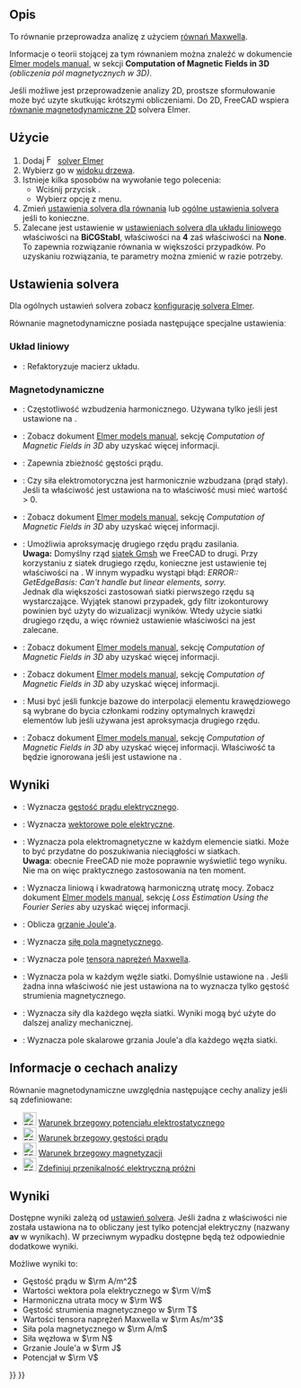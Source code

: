 <languages/>

{{Docnav
|[[FEM_EquationElectricforce/pl|Równanie siły elektrostatycznej]]
|[[FEM_EquationMagnetodynamic2D/pl|Równanie magnetodynamiczne 2D]]
|[[FEM_Workbench/pl|środowisko pracy MES]]
|IconL=FEM_EquationElectricforce.svg
|IconR=FEM_EquationMagnetodynamic2D.svg
|IconC=Workbench_FEM.svg
}}

<div class="mw-translate-fuzzy">
{{GuiCommand/pl
|Name=FEM EquationMagnetodynamic
|Name/pl=MES: Równanie magnetodynamiczne
|MenuLocation=Rozwiąż→ Równania elektromagnetyczne → Równanie magnetodynamiczne
|Workbenches=[[FEM_Workbench|FEM]]
|Version=0.21
|SeeAlso=[[FEM_EquationMagnetodynamic2D/pl|Równanie magnetodynamiczne 2D]]
}}
</div>

<span id="Description"></span>
==Opis==

To równanie przeprowadza analizę z użyciem [https://pl.wikipedia.org/wiki/R%C3%B3wnania_Maxwella równań Maxwella].

Informacje o teorii stojącej za tym równaniem można znaleźć w dokumencie [http://www.elmerfem.org/blog/documentation/ Elmer models manual], w sekcji '''Computation of Magnetic Fields in 3D''' ''(obliczenia pól magnetycznych w 3D)''.

Jeśli możliwe jest przeprowadzenie analizy 2D, prostsze sformułowanie może być uzyte skutkując krótszymi obliczeniami. Do 2D, FreeCAD wspiera [[FEM_EquationMagnetodynamic2D/pl|równanie magnetodynamiczne 2D]] solvera Elmer.

<span id="Usage"></span>
==Użycie==

<div class="mw-translate-fuzzy">
# Dodaj [[Image:FEM_SolverElmer.svg|16px|link=FEM_SolverElmer#Equations]] [[FEM_SolverElmer/pl#Równania|solver Elmer]]
# Wybierz go w [[Tree_view/pl|widoku drzewa]].
# Istnieje kilka sposobów na wywołanie tego polecenia:
#* Wciśnij przycisk {{Button|[[Image:FEM_EquationMagnetodynamic.svg|16px]] [[FEM_EquationMagnetodynamic/pl|Równanie magnetodynamiczne]]}}.
#* Wybierz opcję {{MenuCommand|Rozwiąż → Równania elektromagnetyczne → Równanie magnetodynamiczne}} z menu.
# Zmień [[#Ustawienia_solvera|ustawienia solvera dla równania]] lub [[FEM_SolverElmer_SolverSettings/pl|ogólne ustawienia solvera]] jeśli to konieczne.
# Zalecane jest ustawienie w [[FEM_SolverElmer_SolverSettings/pl#Układ_liniowy|ustawieniach solvera dla układu liniowego]] właściwości {{PropertyData|Linear Iterative Method}} na '''BiCGStabl ''', właściwości {{PropertyData|BiCGstabl Degree}} na '''4''' zaś właściwości {{PropertyData|Linear Preconditioning}} na '''None'''. To zapewnia rozwiązanie równania w większości przypadków. Po uzyskaniu rozwiązania, te parametry można zmienić w razie potrzeby.
</div>

<span id="Solver_Settings"></span>
==Ustawienia solvera==

Dla ogólnych ustawień solvera zobacz [[FEM_SolverElmer_SolverSettings/pl|konfigurację solvera Elmer]].

Równanie magnetodynamiczne posiada następujące specjalne ustawieniaː

<span id="Linear_System"></span>
===Układ liniowy===

* {{PropertyData|Linear System Refactorize}}:  Refaktoryzuje macierz układu.

<span id="Magnetodynamic"></span>
===Magnetodynamiczne===

* {{PropertyData|Angular Frequency}}: Częstotliwość wzbudzenia harmonicznego. Używana tylko jeśli {{PropertyData|Is Harmonic}} jest ustawione na {{true/pl}}.
* {{PropertyData|Automated Source Projection BCs}}: Zobacz dokument [https://www.elmerfem.org/blog/documentation/ Elmer models manual], sekcję ''Computation of Magnetic Fields in 3D'' aby uzyskać więcej informacji.
* {{PropertyData|FixInput Current Density}}: Zapewnia zbieżność gęstości prądu.
* {{PropertyData|Is Harmonic}}: Czy siła elektromotoryczna jest harmonicznie wzbudzana (prąd stały). Jeśli ta właściwość jest ustawiona na {{true/pl}} to właściwość {{PropertyData|Angular Frequency}} musi mieć wartość > 0.
* {{PropertyData|Lagrange Gauge Penalization Coefficient}}: Zobacz dokument [http://www.elmerfem.org/blog/documentation/ Elmer models manual], sekcję ''Computation of Magnetic Fields in 3D'' aby uzyskać więcej informacji.
* {{PropertyData|Quadratic Approximation}}: Umożliwia aproksymację drugiego rzędu prądu zasilania.</br>'''Uwaga:''' Domyślny rząd [[FEM_MeshGmshFromShape/pl|siatek Gmsh]] we FreeCAD to drugi. Przy korzystaniu z siatek drugiego rzędu, konieczne jest ustawienie tej właściwości na {{true/pl}}. W innym wypadku wystąpi błąd: ''ERROR:: GetEdgeBasis: Can't handle but linear elements, sorry.''</br>Jednak dla większości zastosowań siatki pierwszego rzędu są wystarczające. Wyjątek stanowi przypadek, gdy filtr izokonturowy powinien być użyty do wizualizacji wyników. Wtedy użycie siatki drugiego rzędu, a więc również ustawienie właściwości {{PropertyData|Quadratic Approximation}} na {{true/pl}} jest zalecane.
* {{PropertyData|Static Conductivity}}: Zobacz dokument [https://www.elmerfem.org/blog/documentation/ Elmer models manual], sekcję ''Computation of Magnetic Fields in 3D'' aby uzyskać więcej informacji.
* {{PropertyData|Use Lagrange Gauge}}: Zobacz dokument [https://www.elmerfem.org/blog/documentation/ Elmer models manual], sekcję ''Computation of Magnetic Fields in 3D'' aby uzyskać więcej informacji.
* {{PropertyData|Use Piola Transform}}: Musi być {{true/pl}} jeśli funkcje bazowe do interpolacji elementu krawędziowego są wybrane do bycia członkami rodziny optymalnych krawędzi elementów lub jeśli używana jest aproksymacja drugiego rzędu.
* {{PropertyData|Use Tree Gauge}}: Zobacz dokument [https://www.elmerfem.org/blog/documentation/ Elmer models manual], sekcję ''Computation of Magnetic Fields in 3D'' aby uzyskać więcej informacji. Właściwość ta będzie ignorowana jeśli {{PropertyData|Use Piola Transform}} jest ustawione na {{true/pl}}.

<span id="Results"></span>
==Wyniki==

* {{PropertyData|Calculate Current Density}}: Wyznacza [https://pl.wikipedia.org/wiki/G%C4%99sto%C5%9B%C4%87_pr%C4%85du_elektrycznego gęstość prądu elektrycznego].
* {{PropertyData|Calculate Electric Field}}: Wyznacza [https://pl.wikipedia.org/wiki/Pole_elektryczne wektorowe pole elektryczne].
* {{PropertyData|Calculate Elemental Fields}}: Wyznacza pola elektromagnetyczne w każdym elemencie siatki. Może to być przydatne do poszukiwania nieciągłości w siatkach.</br>'''Uwaga''': obecnie FreeCAD nie może poprawnie wyświetlić tego wyniku. Nie ma on więc praktycznego zastosowania na ten moment.
* {{PropertyData|Calculate Harmonic Loss}}: Wyznacza liniową i kwadratową harmoniczną utratę mocy. Zobacz dokument [https://www.elmerfem.org/blog/documentation/ Elmer models manual], sekcję ''Loss Estimation Using the Fourier Series'' aby uzyskać więcej informacji.
* {{PropertyData|Calculate Joule Heating}}: Oblicza [https://en.wikipedia.org/wiki/Joule_heating grzanie Joule'a].
* {{PropertyData|Calculate Magnetic Strength}}: Wyznacza [https://pl.wikipedia.org/wiki/Pole_magnetyczne siłę pola magnetycznego].
* {{PropertyData|Calculate Maxwell Stress}}: Wyznacza pole [https://en.wikipedia.org/wiki/Maxwell_stress_tensor tensora naprężeń Maxwella].
* {{PropertyData|Calculate Nodal Fields}}: Wyznacza pola w każdym węźle siatki. Domyślnie ustawione na {{true/pl}}. Jeśli żadna inna właściwość {{PropertyData|Calculate *}} nie jest ustawiona na {{true/pl}} to wyznacza tylko gęstość strumienia magnetycznego.
* {{PropertyData|Calculate Nodal Forces}}: Wyznacza siły dla każdego węzła siatki. Wyniki mogą być użyte do dalszej analizy mechanicznej.
* {{PropertyData|Calculate Nodal Heating}}: Wyznacza pole skalarowe grzania Joule'a dla każdego węzła siatki.

<span id="Analysis_Feature_Information"></span>
==Informacje o cechach analizy==

Równanie magnetodynamiczne uwzględnia następujące cechy analizy jeśli są zdefiniowane:

* [[Image:FEM_ConstraintElectrostaticPotential.svg|24px]] [[FEM_ConstraintElectrostaticPotential/pl|Warunek brzegowy potencjału elektrostatycznego]]
* [[Image:FEM_ConstraintCurrentDensity.svg|24px]] [[FEM_ConstraintCurrentDensity/pl|Warunek brzegowy gęstości prądu]]
* [[Image:FEM_ConstraintMagnetization.svg|24px]] [[FEM_ConstraintMagnetization/pl|Warunek brzegowy magnetyzacji]]
* [[Image:FEM_ConstantVacuumPermittivity.svg|24px]] [[FEM_ConstantVacuumPermittivity/pl|Zdefiniuj przenikalność elektryczną próżni]]

<span id="Results"></span>
==Wyniki==

Dostępne wyniki zależą od [[#Ustawienia_solvera|ustawień solvera]]. Jeśli żadna z właściwości {{PropertyData|Calculate *}} nie została ustawiona na {{true/pl}} to obliczany jest tylko potencjał elektryczny (nazwany '''av''' w wynikach). W przeciwnym wypadku dostępne będą też odpowiednie dodatkowe wyniki.

Możliwe wyniki to:
* Gęstość prądu w <math>\rm A/m^2</math>
* Wartości wektora pola elektrycznego w <math>\rm V/m</math>
* Harmoniczna utrata mocy w <math>\rm W</math>
* Gęstość strumienia magnetycznego w <math>\rm T</math>
* Wartości tensora naprężeń Maxwella w <math>\rm As/m^3</math>
* Siła pola magnetycznego w <math> \rm A/m</math>
* Siła węzłowa w <math>\rm N</math>
* Grzanie Joule'a w <math>\rm J</math>
* Potencjał w <math>\rm V</math>


{{Docnav
|[[FEM_EquationElectricforce/pl|Równanie siły elektrostatycznej]]
|[[FEM_EquationMagnetodynamic2D/pl|Równanie magnetodynamiczne 2D]]
|[[FEM_Workbench/pl|środowisko pracy MES]]
|IconL=FEM_EquationElectricforce.svg
|IconR=FEM_EquationMagnetodynamic2D.svg
|IconC=Workbench_FEM.svg
}}

{{FEM Tools navi{{#translation:}}}}
{{Userdocnavi{{#translation:}}}}